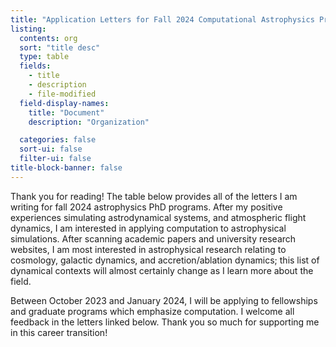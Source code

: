 ```yaml
---
title: "Application Letters for Fall 2024 Computational Astrophysics Programs"
listing:
  contents: org
  sort: "title desc"
  type: table
  fields: 
    - title
    - description
    - file-modified
  field-display-names: 
    title: "Document"
    description: "Organization"

  categories: false
  sort-ui: false
  filter-ui: false
title-block-banner: false
---
```


Thank you for reading! The table below provides all of the letters I am writing for 
fall 2024 astrophysics PhD programs. After my positive experiences simulating astrodynamical
systems, and atmospheric flight dynamics, I am interested in applying computation to 
astrophysical simulations. After scanning academic papers and university research websites,
I am most interested in astrophysical research relating to cosmology, galactic dynamics,
and accretion/ablation dynamics; this list of dynamical contexts will almost certainly change
as I learn more about the field. 

Between October 2023 and January 2024, I will be applying to fellowships and graduate 
programs which emphasize computation. I welcome all feedback in the letters linked below.
Thank you so much for supporting me in this career transition!